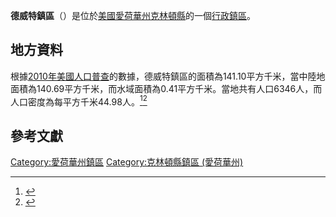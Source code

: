 {{noteTA
|G1=USState
|G2=地名
|G3=Unit
}}
{{Infobox settlement
|official_name            = 德威特鎮區
|native_name = De Witt Township
|settlement_type          = [[行政鎮區|行政鎮區]]
|image_skyline            = 
|imagesize                = 
|image_map                = Map highlighting De Witt Township, Clinton County, Iowa.svg
|mapsize                  = 250px
|pushpin_map  =USA Iowa
|pushpin_label = 德威特鎮區
|pushpin_label_position   = top
|pushpin_map_caption      = 德威特鎮區在愛荷華州的位置
|subdivision_type         = [[世界政區索引|國家]]
|subdivision_type1        = [[美国州份|州份]]
|subdivision_type2        = [[愛荷華州行政区划|縣]]
|subdivision_name         = [[美国|美国]]
|subdivision_name1        = [[愛荷華州|愛荷華州]]
|subdivision_name2        = [[克林頓縣_(愛荷華州)|克林頓縣]]
|elevation_ft             = 689
|elevation_m              = 210
|timezone                 = [[北美中部時區|北美中部時區]]
|area_total_km2           = 141.10
|area_land_km2            = 140.69
|area_water_km2           = 0.41
|area_total_sq_mi         = 
|area_land_sq_mi          = 
|area_water_sq_mi         = 
|population_as_of         = [[2010年美國人口普查|2010]]
|population_footnotes     = 
|population_total         = 6346
|population_density_km2   = auto
|population_density_sq_mi = auto
|utc_offset               = -6
|coordinates              = {{coord|41|49|25|N|90|31|33|W|type:city_region:US-AL_source:GNS-enwiki|display=inline,title}}
| coor_pinpoint           = 
| coordinates_footnotes   = 
|timezone_DST             = CDT
|utc_offset_DST           = -5
|postal_code_type         = [[美國郵區編號|郵區編號]]
|postal_code              = 
|area_code                = {{link-en|电话区号563|Area code 563|563}}
|blank_name = [[地名信息系统|GNIS ID]]
|blank_info = 467714
}}
'''德威特鎮區'''（{{lang-en|De Witt Township}}）是位於[[美國|美國]][[愛荷華州|愛荷華州]][[克林頓縣_(愛荷華州)|克林頓縣]]的一個[[行政鎮區|行政鎮區]]。

== 地方資料 ==
根據[[2010年美國人口普查|2010年美國人口普查]]的數據，德威特鎮區的面積為141.10平方千米，當中陸地面積為140.69平方千米，而水域面積為0.41平方千米。當地共有人口6346人，而人口密度為每平方千米44.98人。<ref name="GR8">{{cite web|url=http://factfinder2.census.gov|publisher=[[美国人口调查局|美国人口调查局]]|accessdate=2011-05-14|title=American FactFinder|archive-date=2013-09-11|archive-url=https://web.archive.org/web/20130911234518/http://factfinder2.census.gov/|dead-url=no}}</ref><ref>{{cite web|url=https://www.citypopulation.de/en/usa/iowa/admin/|title=USA: Iowa (Counties and Townships) - City Population}}</ref>

== 參考文獻 ==
{{reflist}}

{{克林頓縣 (愛荷華州)}}

{{DEFAULTSORT:De Witt Township}}
[[Category:愛荷華州鎮區|Category:愛荷華州鎮區]]
[[Category:克林頓縣鎮區_(愛荷華州)|Category:克林頓縣鎮區 (愛荷華州)]]

{{Iowa-geo-stub}}